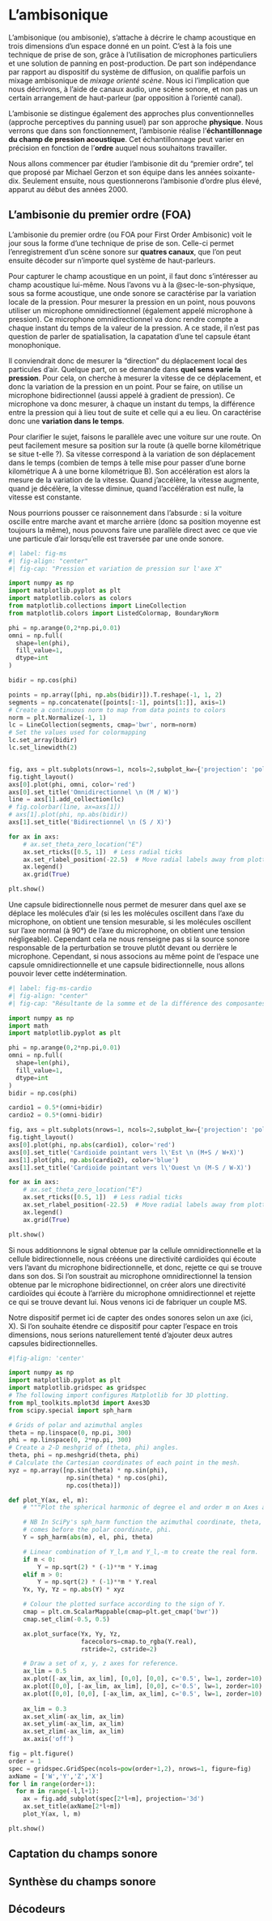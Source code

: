 # L'ambisonique

L'ambisonique (ou ambisonie), s'attache à décrire le champ acoustique en trois dimensions d'un espace donné en un point. C'est à la fois une technique de prise de son, grâce à l'utilisation de microphones particuliers et une solution de panning en post-production. De part son indépendance par rapport au dispositif du système de diffusion, on qualifie parfois un mixage ambisonique de *mixage orienté scène*. Nous ici l'implication que nous décrivons, à l'aide de canaux audio, une scène sonore, et non pas un certain arrangement de haut-parleur (par opposition à l'orienté canal).

L'ambisonie se distingue également des approches plus conventionnelles (approche perceptives du panning usuel) par son approche **physique**. Nous verrons que dans son fonctionnement, l'ambisonie réalise l'**échantillonnage du champ de pression acoustique**. Cet échantillonnage peut varier en précision en fonction de l'**ordre** auquel nous souhaitons travailler.

Nous allons commencer par étudier l'ambisonie dit du "premier ordre", tel que proposé par Michael Gerzon et son équipe dans les années soixante-dix. Seulement ensuite, nous questionnerons l'ambisonie d'ordre plus élevé, apparut au début des années 2000.

## L'ambisonie du premier ordre (FOA)

L'ambisonie du premier ordre (ou FOA pour First Order Ambisonic) voit le jour sous la forme d'une technique de prise de son. Celle-ci permet l'enregistrement d'un scène sonore sur **quatres canaux**, que l'on peut ensuite décoder sur n'importe quel système de haut-parleurs.

Pour capturer le champ acoustique en un point, il faut donc s'intéresser au champ acoustique lui-même. Nous l'avons vu à la @sec-le-son-physique, sous sa forme acoustique, une onde sonore se caractérise par la variation locale de la pression. Pour mesurer la pression en un point, nous pouvons utiliser un microphone omnidirectionnel (également appelé microphone à pression). Ce microphone omnidirectionnel va donc rendre compte a chaque instant du temps de la valeur de la pression. A ce stade, il n'est pas question de parler de spatialisation, la capatation d'une tel capsule étant monophonique.

Il conviendrait donc de mesurer la "direction" du déplacement local des particules d'air. Quelque part, on se demande dans **quel sens varie la pression**. Pour cela, on cherche à mesurer la vitesse de ce déplacement, et donc la variation de la pression en un point. Pour se faire, on utilise un microphone bidirectionnel (aussi appelé à gradient de pression). Ce microphone va donc mesurer, à chaque un instant du temps, la différence entre la pression qui à lieu tout de suite et celle qui a eu lieu. On caractérise donc une **variation dans le temps**.

:::{.callout-tip}

Pour clarifier le sujet, faisons le parallèle avec une voiture sur une route. On peut facilement mesure sa position sur la route (à quelle borne kilométrique se situe t-elle ?). Sa vitesse correspond à la variation de son déplacement dans le temps (combien de temps à telle mise pour passer d'une borne kilométrique A à une borne kilométrique B). Son accélération est alors la mesure de la variation de la vitesse. Quand j'accélère, la vitesse augmente, quand je décélère, la vitesse diminue, quand l'accélération est nulle, la vitesse est constante.

Nous pourrions pousser ce raisonnement dans l'absurde : si la voiture oscille entre marche avant et marche arrière (donc sa position moyenne est toujours la même), nous pouvons faire une parallèle direct avec ce que vie une particule d'air lorsqu'elle est traversée par une onde sonore.

:::

```python

#| label: fig-ms
#| fig-align: "center"
#| fig-cap: "Pression et variation de pression sur l'axe X"

import numpy as np
import matplotlib.pyplot as plt
import matplotlib.colors as colors
from matplotlib.collections import LineCollection
from matplotlib.colors import ListedColormap, BoundaryNorm

phi = np.arange(0,2*np.pi,0.01)
omni = np.full(
  shape=len(phi),
  fill_value=1,
  dtype=int
)

bidir = np.cos(phi)

points = np.array([phi, np.abs(bidir)]).T.reshape(-1, 1, 2)
segments = np.concatenate([points[:-1], points[1:]], axis=1)
# Create a continuous norm to map from data points to colors
norm = plt.Normalize(-1, 1)
lc = LineCollection(segments, cmap='bwr', norm=norm)
# Set the values used for colormapping
lc.set_array(bidir)
lc.set_linewidth(2)


fig, axs = plt.subplots(nrows=1, ncols=2,subplot_kw={'projection': 'polar'})
fig.tight_layout()
axs[0].plot(phi, omni, color='red')
axs[0].set_title('Omnidirectionnel \n (M / W)')
line = axs[1].add_collection(lc)
# fig.colorbar(line, ax=axs[1])
# axs[1].plot(phi, np.abs(bidir))
axs[1].set_title('Bidirectionnel \n (S / X)')

for ax in axs:
    # ax.set_theta_zero_location("E")
    ax.set_rticks([0.5, 1])  # Less radial ticks
    ax.set_rlabel_position(-22.5)  # Move radial labels away from plotted line
    ax.legend()
    ax.grid(True)

plt.show()

```

Une capsule bidirectionnelle nous permet de mesurer dans quel axe se déplace les molécules d'air (si les les molécules oscillent dans l'axe du microphone, on obtient une tension mesurable, si les molécules oscillent sur l'axe normal (à 90°) de l'axe du microphone, on obtient une tension négligeable). Cependant cela ne nous renseigne pas si la source sonore responsable de la perturbation se trouve plutôt devant ou derrière le microphone. Cependant, si nous associons au même point de l'espace une capsule omnidirectionnelle et une capsule bidirectionnelle, nous allons pouvoir lever cette indétermination.

```python

#| label: fig-ms-cardio
#| fig-align: "center"
#| fig-cap: "Résultante de la somme et de la différence des composantes W et X"

import numpy as np
import math
import matplotlib.pyplot as plt

phi = np.arange(0,2*np.pi,0.01)
omni = np.full(
  shape=len(phi),
  fill_value=1,
  dtype=int
)
bidir = np.cos(phi)

cardio1 = 0.5*(omni+bidir)
cardio2 = 0.5*(omni-bidir)

fig, axs = plt.subplots(nrows=1, ncols=2,subplot_kw={'projection': 'polar'})
fig.tight_layout()
axs[0].plot(phi, np.abs(cardio1), color='red')
axs[0].set_title('Cardioïde pointant vers l\'Est \n (M+S / W+X)')
axs[1].plot(phi, np.abs(cardio2), color='blue')
axs[1].set_title('Cardioïde pointant vers l\'Ouest \n (M-S / W-X)')

for ax in axs:
    # ax.set_theta_zero_location("E")
    ax.set_rticks([0.5, 1])  # Less radial ticks
    ax.set_rlabel_position(-22.5)  # Move radial labels away from plotted line
    ax.legend()
    ax.grid(True)

plt.show()

```

Si nous additionnons le signal obtenue par la cellule omnidirectionnelle et la cellule bidirectionnelle, nous crééons une directivité cardioïdes qui écoute vers l'avant du microphone bidirectionnelle, et donc, rejette ce qui se trouve dans son dos. Si l'on soustrait au microphone omnidirectionnel la tension obtenue par le microphone bidirectionnel, on créer alors une directivité cardioïdes qui écoute à l'arrière du microphone omnidirectionnel et rejette ce qui se trouve devant lui. Nous venons ici de fabriquer un couple MS. 

Notre dispositif permet ici de capter des ondes sonores selon un axe (ici, X). Si l'on souhaite étendre ce dispositif pour capter l'espace en trois dimensions, nous serions naturellement tenté d'ajouter deux autres capsules bidirectionnelles.

```python

#|fig-align: 'center'

import numpy as np
import matplotlib.pyplot as plt
import matplotlib.gridspec as gridspec
# The following import configures Matplotlib for 3D plotting.
from mpl_toolkits.mplot3d import Axes3D
from scipy.special import sph_harm

# Grids of polar and azimuthal angles
theta = np.linspace(0, np.pi, 300)
phi = np.linspace(0, 2*np.pi, 300)
# Create a 2-D meshgrid of (theta, phi) angles.
theta, phi = np.meshgrid(theta, phi)
# Calculate the Cartesian coordinates of each point in the mesh.
xyz = np.array([np.sin(theta) * np.sin(phi),
                np.sin(theta) * np.cos(phi),
                np.cos(theta)])

def plot_Y(ax, el, m):
    # """Plot the spherical harmonic of degree el and order m on Axes ax."""

    # NB In SciPy's sph_harm function the azimuthal coordinate, theta,
    # comes before the polar coordinate, phi.
    Y = sph_harm(abs(m), el, phi, theta)

    # Linear combination of Y_l,m and Y_l,-m to create the real form.
    if m < 0:
        Y = np.sqrt(2) * (-1)**m * Y.imag
    elif m > 0:
        Y = np.sqrt(2) * (-1)**m * Y.real
    Yx, Yy, Yz = np.abs(Y) * xyz

    # Colour the plotted surface according to the sign of Y.
    cmap = plt.cm.ScalarMappable(cmap=plt.get_cmap('bwr'))
    cmap.set_clim(-0.5, 0.5)

    ax.plot_surface(Yx, Yy, Yz,
                    facecolors=cmap.to_rgba(Y.real),
                    rstride=2, cstride=2)

    # Draw a set of x, y, z axes for reference.
    ax_lim = 0.5
    ax.plot([-ax_lim, ax_lim], [0,0], [0,0], c='0.5', lw=1, zorder=10)
    ax.plot([0,0], [-ax_lim, ax_lim], [0,0], c='0.5', lw=1, zorder=10)
    ax.plot([0,0], [0,0], [-ax_lim, ax_lim], c='0.5', lw=1, zorder=10)
    
    ax_lim = 0.3
    ax.set_xlim(-ax_lim, ax_lim)
    ax.set_ylim(-ax_lim, ax_lim)
    ax.set_zlim(-ax_lim, ax_lim)
    ax.axis('off')

fig = plt.figure()
order = 1
spec = gridspec.GridSpec(ncols=pow(order+1,2), nrows=1, figure=fig)
axName = ['W','Y','Z','X']
for l in range(order+1):
  for m in range(-l,l+1):
    ax = fig.add_subplot(spec[2*l+m], projection='3d')
    ax.set_title(axName[2*l+m])
    plot_Y(ax, l, m)

plt.show()

```

## Captation du champs sonore

## Synthèse du champs sonore

## Décodeurs {#HOA-decode-allrad}